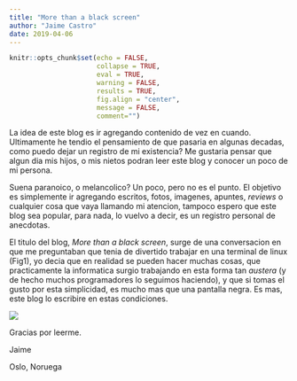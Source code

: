 ```yaml
---
title: "More than a black screen"
author: "Jaime Castro"
date: 2019-04-06
---
```


```r
knitr::opts_chunk$set(echo = FALSE,
                      collapse = TRUE,
                      eval = TRUE,
                      warning = FALSE,
                      results = TRUE,
                      fig.align = "center",
                      message = FALSE,
                      comment="")
```

La idea de este blog es ir agregando contenido de vez en cuando. Ultimamente he tendio el pensamiento de que pasaria en algunas decadas, como puedo dejar un registro de mi existencia? Me gustaria pensar que algun dia mis hijos, o mis nietos podran leer este blog y conocer un poco de mi persona.

Suena paranoico, o melancolico? Un poco, pero no es el punto. El objetivo es simplemente ir agregando escritos, fotos, imagenes, apuntes, *reviews* o cualquier cosa que vaya llamando mi atencion, tampoco espero que este blog sea popular, para nada, lo vuelvo a decir, es un registro personal de anecdotas.

El titulo del blog, *More than a black screen*, surge de una conversacion en que me preguntaban que tenia de divertido trabajar en una terminal de linux (Fig1), yo decia que en realidad se pueden hacer muchas cosas, que practicamente la informatica surgio trabajando en esta forma tan *austera* (y de hecho muchos programadores lo seguimos haciendo), y que si tomas el gusto por esta simplicidad, es mucho mas que una pantalla negra. Es mas, este blog lo escribire en estas condiciones.

![](/post/2015-07-23-r-rmarkdown_files/Black_screen_example.png){}

Gracias por leerme.

Jaime

Oslo, Noruega